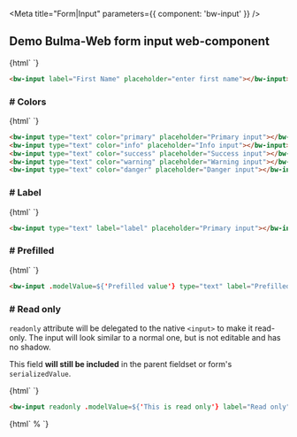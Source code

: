 
<Meta title="Form|Input" parameters={{ component: 'bw-input' }} />

## Demo Bulma-Web form input web-component

<Story name="simple input">
  {html`
    <bw-input label="First Name" placeholder="enter first name"></bw-input>
  `}
</Story>

```html
<bw-input label="First Name" placeholder="enter first name"></bw-input>
```

### # Colors

<Story name="colors">
  {html`
    <bw-input type="text" color="primary" placeholder="Primary input"></bw-input>
    <bw-input type="text" color="info" placeholder="Info input"></bw-input>
    <bw-input type="text" color="success" placeholder="Success input"></bw-input>
    <bw-input type="text" color="warning" placeholder="Warning input"></bw-input>
    <bw-input type="text" color="danger" placeholder="Danger input"></bw-input>
  `}
</Story>

```html
<bw-input type="text" color="primary" placeholder="Primary input"></bw-input>
<bw-input type="text" color="info" placeholder="Info input"></bw-input>
<bw-input type="text" color="success" placeholder="Success input"></bw-input>
<bw-input type="text" color="warning" placeholder="Warning input"></bw-input>
<bw-input type="text" color="danger" placeholder="Danger input"></bw-input>
```

### # Label

<Story name="label">
  {html`
    <bw-input type="text" label="label" placeholder="Primary input"></bw-input>
  `}
</Story>

```html
<bw-input type="text" label="label" placeholder="Primary input"></bw-input>
```

### # Prefilled
<Story name="prefilled">
  {html`
    <bw-input .modelValue=${'Prefilled value'} type="text" label="Prefilled"></bw-input>
  `}
</Story>

```html
<bw-input .modelValue=${'Prefilled value'} type="text" label="Prefilled"></bw-input>
```

### # Read only

`readonly` attribute will be delegated to the native `<input>` to make it read-only. The input will look similar to a normal one, but is not editable and has no shadow.

This field **will still be included** in the parent fieldset or form's `serializedValue`.


<Story name="Read only">
  {html`
    <bw-input readonly .modelValue=${'This is read only'} label="Read only"></bw-input>
  `}
</Story>

```html
<bw-input readonly .modelValue=${'This is read only'} label="Read only"></bw-input>
```

<Story name="icons">
  {html`
    <bw-input label="icon">
      <span slot="before">%</span>
    </bw-input>
  `}
</Story>